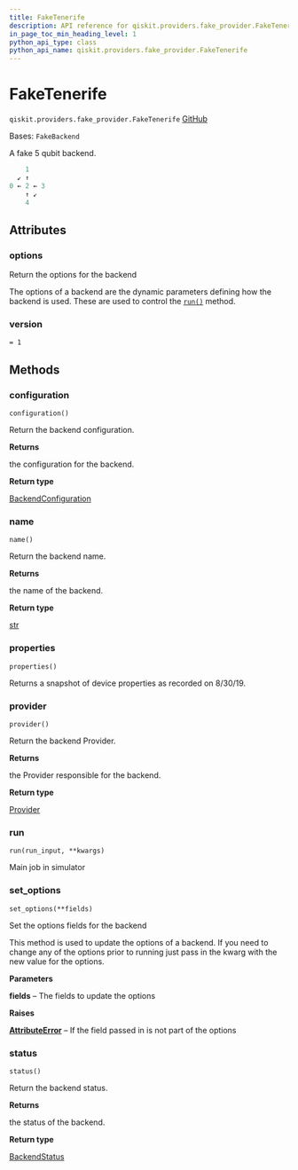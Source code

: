 ```yaml
---
title: FakeTenerife
description: API reference for qiskit.providers.fake_provider.FakeTenerife
in_page_toc_min_heading_level: 1
python_api_type: class
python_api_name: qiskit.providers.fake_provider.FakeTenerife
---
```


# FakeTenerife

<span id="qiskit.providers.fake_provider.FakeTenerife" />

`qiskit.providers.fake_provider.FakeTenerife` [GitHub](https://github.com/qiskit/qiskit/tree/stable/0.25/qiskit/providers/fake_provider/backends/tenerife/fake_tenerife.py "view source code")

Bases: `FakeBackend`

A fake 5 qubit backend.

```python
    1
  ↙ ↑
0 ← 2 ← 3
    ↑ ↙
    4
```

## Attributes

<span id="qiskit.providers.fake_provider.FakeTenerife.options" />

### options

Return the options for the backend

The options of a backend are the dynamic parameters defining how the backend is used. These are used to control the [`run()`](#qiskit.providers.fake_provider.FakeTenerife.run "qiskit.providers.fake_provider.FakeTenerife.run") method.

<span id="qiskit.providers.fake_provider.FakeTenerife.version" />

### version

`= 1`

## Methods

### configuration

<span id="qiskit.providers.fake_provider.FakeTenerife.configuration" />

`configuration()`

Return the backend configuration.

**Returns**

the configuration for the backend.

**Return type**

[BackendConfiguration](qiskit.providers.models.BackendConfiguration "qiskit.providers.models.BackendConfiguration")

### name

<span id="qiskit.providers.fake_provider.FakeTenerife.name" />

`name()`

Return the backend name.

**Returns**

the name of the backend.

**Return type**

[str](https://docs.python.org/3/library/stdtypes.html#str "(in Python v3.12)")

### properties

<span id="qiskit.providers.fake_provider.FakeTenerife.properties" />

`properties()`

Returns a snapshot of device properties as recorded on 8/30/19.

### provider

<span id="qiskit.providers.fake_provider.FakeTenerife.provider" />

`provider()`

Return the backend Provider.

**Returns**

the Provider responsible for the backend.

**Return type**

[Provider](qiskit.providers.Provider "qiskit.providers.Provider")

### run

<span id="qiskit.providers.fake_provider.FakeTenerife.run" />

`run(run_input, **kwargs)`

Main job in simulator

### set\_options

<span id="qiskit.providers.fake_provider.FakeTenerife.set_options" />

`set_options(**fields)`

Set the options fields for the backend

This method is used to update the options of a backend. If you need to change any of the options prior to running just pass in the kwarg with the new value for the options.

**Parameters**

**fields** – The fields to update the options

**Raises**

[**AttributeError**](https://docs.python.org/3/library/exceptions.html#AttributeError "(in Python v3.12)") – If the field passed in is not part of the options

### status

<span id="qiskit.providers.fake_provider.FakeTenerife.status" />

`status()`

Return the backend status.

**Returns**

the status of the backend.

**Return type**

[BackendStatus](qiskit.providers.models.BackendStatus "qiskit.providers.models.BackendStatus")

